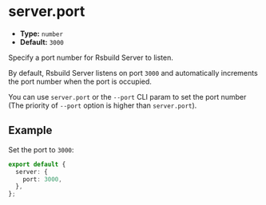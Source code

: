 # server.port

- **Type:** `number`
- **Default:** `3000`

Specify a port number for Rsbuild Server to listen.

By default, Rsbuild Server listens on port `3000` and automatically increments the port number when the port is occupied.

You can use `server.port` or the `--port` CLI param to set the port number (The priority of `--port` option is higher than `server.port`).

## Example

Set the port to `3000`:

```ts
export default {
  server: {
    port: 3000,
  },
};
```
